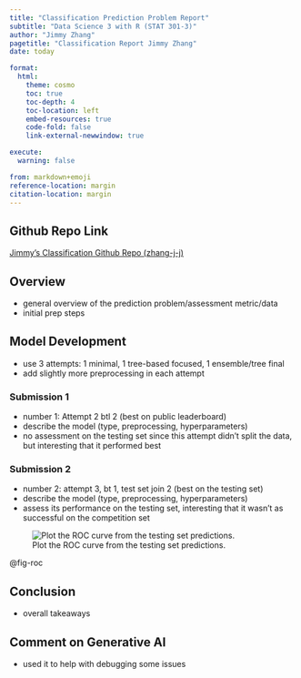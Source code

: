 ```yaml
---
title: "Classification Prediction Problem Report"
subtitle: "Data Science 3 with R (STAT 301-3)"
author: "Jimmy Zhang"
pagetitle: "Classification Report Jimmy Zhang"
date: today

format:
  html:
    theme: cosmo
    toc: true
    toc-depth: 4
    toc-location: left
    embed-resources: true
    code-fold: false
    link-external-newwindow: true

execute:
  warning: false

from: markdown+emoji
reference-location: margin
citation-location: margin 
---
```


::: {.callout-tip icon=false}

## Github Repo Link

[Jimmy's Classification Github Repo (zhang-j-j)](https://github.com/stat301-3-2025-spring/class-pred-prob-zhang-j-j)

:::

## Overview

- general overview of the prediction problem/assessment metric/data
- initial prep steps

## Model Development

- use 3 attempts: 1 minimal, 1 tree-based focused, 1 ensemble/tree final
- add slightly more preprocessing in each attempt

### Submission 1

- number 1: Attempt 2 btl 2 (best on public leaderboard)
- describe the model (type, preprocessing, hyperparameters)
- no assessment on the testing set since this attempt didn't split the data, but interesting that it performed best

### Submission 2

- number 2: attempt 3, bt 1, test set join 2 (best on the testing set)
- describe the model (type, preprocessing, hyperparameters)
- assess its performance on the testing set, interesting that it wasn't as successful on the competition set

![Plot the ROC curve from the testing set predictions.](figures/fig_roc.png){#fig-roc}

@fig-roc

## Conclusion

- overall takeaways

## Comment on Generative AI

- used it to help with debugging some issues
